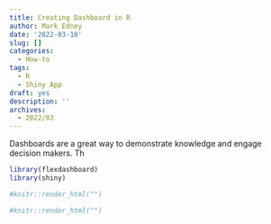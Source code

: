 ```yaml
---
title: Creating Dashboard in R
author: Mark Edney
date: '2022-03-10'
slug: []
categories:
  - How-to
tags:
  - R
  - Shiny App
draft: yes
description: ''
archives:
  - 2022/03
---
```


Dashboards are a great way to demonstrate knowledge and engage decision makers. Th

```r
library(flexdashboard)
library(shiny)
```

```r
#knitr::render_html("")

```

```r
#knitr::render_html("")

```